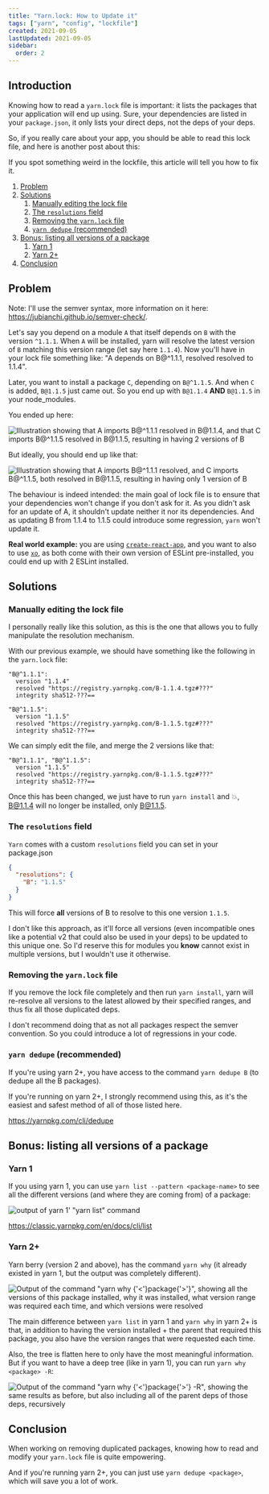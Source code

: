```yaml
---
title: "Yarn.lock: How to Update it"
tags: ["yarn", "config", "lockfile"]
created: 2021-09-05
lastUpdated: 2021-09-05
sidebar:
  order: 2
---
```



## Introduction

Knowing how to read a `yarn.lock` file is important: it lists the packages that your application will end up using. Sure, your dependencies are listed in your `package.json`, it only lists your direct deps, not the deps of your deps.

So, if you really care about your app, you should be able to read this lock file, and here is another post about this:

<LinkToPost slug="yarn/yarn-lock-how-to-read-it" />

If you spot something weird in the lockfile, this article will tell you how to fix it.

1. [Problem](#problem)
2. [Solutions](#solutions)
   1. [Manually editing the lock file](#manually-editing-the-lock-file)
   2. [The `resolutions` field](#the-resolutions-field)
   3. [Removing the `yarn.lock` file](#removing-the-yarnlock-file)
   4. [`yarn dedupe` (recommended)](#yarn-dedupe-recommended)
3. [Bonus: listing all versions of a package](#bonus-listing-all-versions-of-a-package)
   1. [Yarn 1](#yarn-1)
   2. [Yarn 2+](#yarn-2)
4. [Conclusion](#conclusion)

## Problem

Note: I'll use the semver syntax, more information on it here: https://jubianchi.github.io/semver-check/.

Let's say you depend on a module `A` that itself depends on `B` with the version `^1.1.1`. When `A` will be installed, yarn will resolve the latest version of `B` matching this version range (let say here `1.1.4`). Now you'll have in your lock file something like: "A depends on B@^1.1.1, resolved resolved to 1.1.4".

Later, you want to install a package `C`, depending on `B@^1.1.5`. And when `C` is added, `B@1.1.5` just came out. So you end up with `B@1.1.4` **AND** `B@1.1.5` in your node_modules.

You ended up here:

![Illustration showing that A imports B@^1.1.1 resolved in B@1.1.4, and that C imports B@^1.1.5 resolved in B@1.1.5, resulting in having 2 versions of B](@assets/4x6b8eid6ue1tyjzsy43.png)

But ideally, you should end up like that:

![Illustration showing that A imports B@^1.1.1 resolved, and C imports B@^1.1.5, both resolved in B@1.1.5, resulting in having only 1 version of B](@assets/m4pt38rne6ghcz9rx3yj.png)

The behaviour is indeed intended: the main goal of lock file is to ensure that your dependencies won't change if you don't ask for it. As you didn't ask for an update of A, it shouldn't update neither it nor its dependencies. And as updating B from 1.1.4 to 1.1.5 could introduce some regression, `yarn` won't update it.

**Real world example:** you are using [`create-react-app`](https://github.com/facebook/create-react-app), and you want to also to use [`xo`](https://github.com/xojs/xo), as both come with their own version of ESLint pre-installed, you could end up with 2 ESLint installed.

## Solutions

### Manually editing the lock file

I personally really like this solution, as this is the one that allows you to fully manipulate the resolution mechanism.

With our previous example, we should have something like the following in the `yarn.lock` file:

```lock
"B@^1.1.1":
  version "1.1.4"
  resolved "https://registry.yarnpkg.com/B-1.1.4.tgz#???"
  integrity sha512-???==

"B@^1.1.5":
  version "1.1.5"
  resolved "https://registry.yarnpkg.com/B-1.1.5.tgz#???"
  integrity sha512-???==
```

We can simply edit the file, and merge the 2 versions like that:

```lock
"B@^1.1.1", "B@^1.1.5":
  version "1.1.5"
  resolved "https://registry.yarnpkg.com/B-1.1.5.tgz#???"
  integrity sha512-???==
```

Once this has been changed, we just have to run `yarn install` and 💥, B@1.1.4 will no longer be installed, only B@1.1.5.

### The `resolutions` field

`Yarn` comes with a custom `resolutions` field you can set in your package.json

```json
{
  "resolutions": {
    "B": "1.1.5"
  }
}
```

This will force **all** versions of B to resolve to this one version `1.1.5`.

I don't like this approach, as it'll force all versions (even incompatible ones like a potential v2 that could also be used in your deps) to be updated to this unique one. So I'd reserve this for modules you **know** cannot exist in multiple versions, but I wouldn't use it otherwise.

### Removing the `yarn.lock` file

If you remove the lock file completely and then run `yarn install`, yarn will re-resolve all versions to the latest allowed by their specified ranges, and thus fix all those duplicated deps.

I don't recommend doing that as not all packages respect the semver convention. So you could introduce a lot of regressions in your code.

### `yarn dedupe` (recommended)

If you're using yarn 2+, you have access to the command `yarn dedupe B` (to dedupe all the B packages).

If you're running on yarn 2+, I strongly recommend using this, as it's the easiest and safest method of all of those listed here.

https://yarnpkg.com/cli/dedupe

## Bonus: listing all versions of a package

### Yarn 1

If you using yarn 1, you can use `yarn list --pattern <package-name>` to see all the different versions (and where they are coming from) of a package:

![output of yarn 1' "yarn list" command](@assets/mcsxmz3rhti0lro89ur0.png)

https://classic.yarnpkg.com/en/docs/cli/list

### Yarn 2+

Yarn berry (version 2 and above), has the command `yarn why` (it already existed in yarn 1, but the output was completely different).

![Output of the command "yarn why {'<'}package{'>'}", showing all the versions of this package installed, why it was installed, what version range was required each time, and which versions were resolved](@assets/ep7g6avdbbj7qgalznb6.png)

The main difference between `yarn list` in yarn 1 and `yarn why` in yarn 2+ is that, in addition to having the version installed + the parent that required this package, you also have the version ranges that were requested each time.

Also, the tree is flatten here to only have the most meaningful information. But if you want to have a deep tree (like in yarn 1), you can run `yarn why <package> -R`:

![Output of the command "yarn why {'<'}package{'>'} -R", showing the same results as before, but also including all of the parent deps of those deps, recursively](@assets/g7z3svnxfq8oz43ogycn.png)

## Conclusion

When working on removing duplicated packages, knowing how to read and modify your `yarn.lock` file is quite empowering.

And if you're running yarn 2+, you can just use `yarn dedupe <package>`, which will save you a lot of work.
